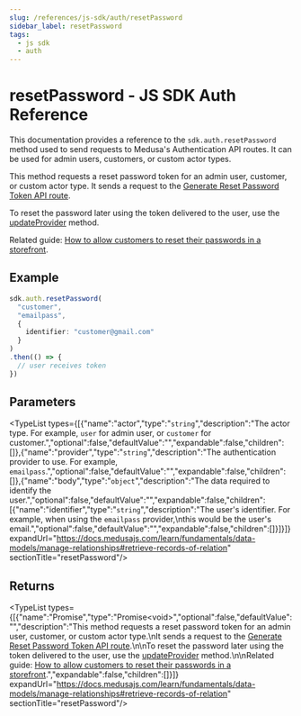 ```yaml
---
slug: /references/js-sdk/auth/resetPassword
sidebar_label: resetPassword
tags:
  - js sdk
  - auth
---
```



# resetPassword - JS SDK Auth Reference

This documentation provides a reference to the `sdk.auth.resetPassword` method used to send requests to Medusa's Authentication API routes. It can be used for admin users, customers, or custom actor types.

This method requests a reset password token for an admin user, customer, or custom actor type.
It sends a request to the [Generate Reset Password Token API route](https://docs.medusajs.com/api/admin#auth\_postactor\_typeauth\_providerresetpassword).

To reset the password later using the token delivered to the user, use the [updateProvider](../js_sdk.auth.Auth.updateProvider/page.mdx) method.

Related guide: [How to allow customers to reset their passwords in a storefront](https://docs.medusajs.com/resources/storefront-development/customers/reset-password).

## Example

```ts
sdk.auth.resetPassword(
  "customer",
  "emailpass",
  {
    identifier: "customer@gmail.com"
  }
)
.then(() => {
  // user receives token
})
```

## Parameters

<TypeList types={[{"name":"actor","type":"`string`","description":"The actor type. For example, `user` for admin user, or `customer` for customer.","optional":false,"defaultValue":"","expandable":false,"children":[]},{"name":"provider","type":"`string`","description":"The authentication provider to use. For example, `emailpass`.","optional":false,"defaultValue":"","expandable":false,"children":[]},{"name":"body","type":"`object`","description":"The data required to identify the user.","optional":false,"defaultValue":"","expandable":false,"children":[{"name":"identifier","type":"`string`","description":"The user's identifier. For example, when using the `emailpass` provider,\nthis would be the user's email.","optional":false,"defaultValue":"","expandable":false,"children":[]}]}]} expandUrl="https://docs.medusajs.com/learn/fundamentals/data-models/manage-relationships#retrieve-records-of-relation" sectionTitle="resetPassword"/>

## Returns

<TypeList types={[{"name":"Promise","type":"Promise&#60;void&#62;","optional":false,"defaultValue":"","description":"This method requests a reset password token for an admin user, customer, or custom actor type.\nIt sends a request to the [Generate Reset Password Token API route](https://docs.medusajs.com/api/admin#auth\\_postactor\\_typeauth\\_providerresetpassword).\n\nTo reset the password later using the token delivered to the user, use the [updateProvider](../js_sdk.auth.Auth.updateProvider/page.mdx) method.\n\nRelated guide: [How to allow customers to reset their passwords in a storefront](https://docs.medusajs.com/resources/storefront-development/customers/reset-password).","expandable":false,"children":[]}]} expandUrl="https://docs.medusajs.com/learn/fundamentals/data-models/manage-relationships#retrieve-records-of-relation" sectionTitle="resetPassword"/>
